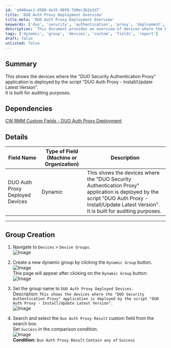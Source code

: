 ```yaml
---
id: 'a940aac1-4586-4e35-90f6-749ec3b2e1d7'
title: 'DUO Auth Proxy Deployment Overview'
title_meta: 'DUO Auth Proxy Deployment Overview'
keywords: ['duo', 'security', 'authentication', 'proxy', 'deployment', 'audit']
description: 'This document provides an overview of devices where the DUO Security Authentication Proxy application is deployed using the DUO Auth Proxy - Install/Update Latest Version script. It serves as an auditing tool to track deployment status.'
tags: ['dynamic', 'group', 'devices', 'custom', 'fields', 'report']
draft: false
unlisted: false
---
```

## Summary

This shows the devices where the "DUO Security Authentication Proxy" application is deployed by the script "DUO Auth Proxy - Install/Update Latest Version".  
It is built for auditing purposes.

## Dependencies

[CW RMM Custom Fields - DUO Auth Proxy Deployment](https://proval.itglue.com/DOC-5078775-17914128)

## Details

| Field Name                           | Type of Field (Machine or Organization) | Description                                                                                                                                                                |
|--------------------------------------|-----------------------------------------|----------------------------------------------------------------------------------------------------------------------------------------------------------------------------|
| DUO Auth Proxy Deployed Devices      | Dynamic                                 | This shows the devices where the "DUO Security Authentication Proxy" application is deployed by the script "DUO Auth Proxy - Install/Update Latest Version". It is built for auditing purposes. |

---

## Group Creation

1. Navigate to `Devices` > `Device Groups`.  
   ![Image](../../../static/img/DUO-Auth-Proxy-Deployed-Devices/image_1.png)

2. Create a new dynamic group by clicking the `Dynamic Group` button.  
   ![Image](../../../static/img/DUO-Auth-Proxy-Deployed-Devices/image_2.png)  
   This page will appear after clicking on the `Dynamic Group` button:  
   ![Image](../../../static/img/DUO-Auth-Proxy-Deployed-Devices/image_3.png)

3. Set the group name to `DUO Auth Proxy Deployed Devices`.  
   Description: `This shows the devices where the "DUO Security Authentication Proxy" application is deployed by the script "DUO Auth Proxy - Install/Update Latest Version".`  
   ![Image](../../../static/img/DUO-Auth-Proxy-Deployed-Devices/image_4.png)

4. Search and select the `Duo Auth Proxy Result` custom field from the search box.  
   Set `Success` in the comparison condition.  
   ![Image](../../../static/img/DUO-Auth-Proxy-Deployed-Devices/image_5.png)  
   **Condition:** `Duo Auth Proxy Result` `Contain any of` `Success`












